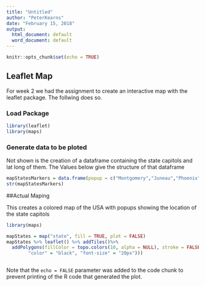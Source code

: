 ---
title: "Untitled"
author: "PeterKearns"
date: "February 15, 2018"
output:
  html_document: default
  word_document: default
---

```{r setup, include=FALSE}
knitr::opts_chunk$set(echo = TRUE)
```

## Leaflet Map

For week 2 we had the assignment to create an interactive map with the leaflet package.  The follwing does so.

### Load Package 
```{r leaflet}

library(leaflet)
library(maps)
```

### Generate data to be ploted
Not shown is the creation of a dataframe containing the state capitols and lat long of them.  The Values below give the structure of that dataframe

```{r capitolData,echo=FALSE}
mapStatesMarkers = data.frame(popup = c("Montgomery","Juneau","Phoenix","Little Rock","Sacramento","Denver","Hartford","Dover","Tallahassee","Atlanta","Honolulu","Boise","Springfield","Indianapolis","Des Moines","Topeka","Frankfort","Baton Rouge","Augusta","Annapolis","Boston","Lansing","Saint Paul","Jackson","Jefferson City","Helana","Lincoln","Carson City","Concord","Trenton","Santa Fe","Albany","Raleigh","Bismarck","Columbus","Oklahoma City","Salem","Harrisburg","Providence","Columbia","Pierre","Nashville","Austin","Salt Lake City","Montpelier","Richmond","Olympia","Charleston","Madison","Cheyenne"), lat = c(32.361538,58.301935,33.448457,34.736009,38.555605,39.7391667,41.767,39.161921,30.4518,33.76,21.30895,43.613739,39.78325,39.790942,41.590939,39.04,38.197274,30.45809,44.323535,38.972945,42.2352,42.7335,44.95,32.32,38.572954,46.595805,40.809868,39.160949,43.220093,40.221741,35.667231,42.659829,35.771,48.813343,39.962245,35.482309,44.931109,40.269789,41.82355,34,44.367966,36.165,30.266667,40.7547,44.26639,37.54,47.042418,38.349497,43.074722,41.145548), lng = c(-86.279118,-134.41974,-112.073844,-92.331122,-121.468926,-104.984167,-72.677,-75.526755,-84.27277,-84.39,-157.826182,-116.237651,-89.650373,-86.147685,-93.620866,-95.69,-84.86311,-91.140229,-69.765261,-76.501157,-71.0275,-84.5467,-93.094,-90.207,-92.189283,-112.027031,-96.675345,-119.753877,-71.549127,-74.756138,-105.964575,-73.781339,-78.638,-100.779004,-83.000647,-97.534994,-123.029159,-76.875613,-71.422132,-81.035,-100.336378,-86.784,-97.75,-111.892622,-72.57194,-77.46,-122.893077,-81.633294,-89.384444,-104.802042))
str(mapStatesMarkers)
```


##Actual Maping

This creates a colored map of the USA with popups showing the location of the state capitols
```{r statemap}
library(maps)

mapStates = map("state", fill = TRUE, plot = FALSE)
mapStates %>% leaflet() %>% addTiles()%>%
  addPolygons(fillColor = topo.colors(10, alpha = NULL), stroke = FALSE) %>% addMarkers(lat = mapStatesMarkers$lat, lng = mapStatesMarkers$lng,popup = mapStatesMarkers$popup, options = popupOptions(style = list(
        "color" = "black", "font-size" = "20px"))) 



```

Note that the `echo = FALSE` parameter was added to the code chunk to prevent printing of the R code that generated the plot.
